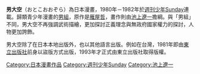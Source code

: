{{unreferenced|time=2011-06-25T22:07:57+00:00}}
'''男大空'''（おとこおおぞら）為日本漫畫，1980年－1982年於[[週刊少年Sunday|週刊少年Sunday]]連載。歸類青少年漫畫的[[男組|男組]]，原作是[[雁屋哲|雁屋哲]]，畫作則由[[池上遼一|池上遼一]]擔綱。與「男組」不同，男大空不再強調武術描繪，更加探討正義理念與無政府國家權力的探討，人物更加誇飾。

男大空除了在日本本地出版外，也以其他語言出版。例如在台灣，1981年即由[[東立出版社|東立出版社]]前身以盜版方式出版，1993年才正式由東立出版社取得版權。

{{DEFAULTSORT:Otoko oozora}}
[[Category:日本漫畫作品|Category:日本漫畫作品]]
[[Category:週刊少年Sunday|Category:週刊少年Sunday]]
[[Category:池上遼一|Category:池上遼一]]